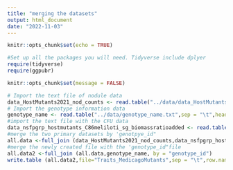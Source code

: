 ```yaml
---
title: "merging the datasets"
output: html_document
date: "2022-11-03"
---
```

```r
knitr::opts_chunk$set(echo = TRUE)

#Set up all the packages you will need. Tidyverse include dplyer
require(tidyverse)
require(ggpubr)

knitr::opts_chunk$set(message = FALSE)
```

```r
# Import the text file of nodule data
data_HostMutants2021_nod_counts <- read.table("../data/data_HostMutants2021_nod_counts.txt",sep = "\t",header=TRUE)
# Import the genotype information data
genotype_name <- read.table("../data/genotype_name.txt",sep = "\t",header=TRUE)
#import the text file with the CFU data
data_nsfpgrp_hostmutants_C86meliloti_sg_biomassratioadded <- read.table("../data/data_nsfpgrp_C86melliloti_biomssratioadded.txt",sep = "\t",header=TRUE)
#merge the two primary datasets by 'genotpye_id"
all.data <-full_join (data_HostMutants2021_nod_counts,data_nsfpgrp_hostmutants_C86meliloti_sg_biomassratioadded,by = "genotype_id")
#merge the newly created file with the 'genotype_id"file
all.data2 <-full_join (all.data,genotype_name, by = "genotype_id")
write.table (all.data2,file="Traits_MedicagoMutants",sep = "\t",row.names = FALSE)
```
